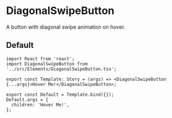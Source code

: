 
<Meta title="Buttons/DiagonalSwipeButton" component={DiagonalSwipeButton} />

# DiagonalSwipeButton

A button with diagonal swipe animation on hover.

## Default

```tsx
import React from 'react';
import DiagonalSwipeButton from '../src/Elements/DiagonalSwipeButton.tsx';

export const Template: Story = (args) => <DiagonalSwipeButton {...args}>Hover Me!</DiagonalSwipeButton>;

export const Default = Template.bind({});
Default.args = {
  children: 'Hover Me!',
};
